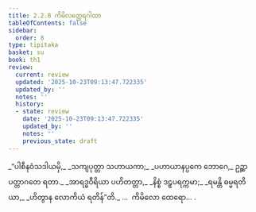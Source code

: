 ```yaml
---
title: 2.2.8 ကိမိလတ္ထေရဂါထာ
tableOfContents: false
sidebar:
  order: 8
type: tipitaka
basket: su
book: th1
review:
  current: review
  updated: '2025-10-23T09:13:47.722335'
  updated_by: ''
  notes: ''
  history:
  - state: review
    date: '2025-10-23T09:13:47.722335'
    updated_by: ''
    notes: ''
    previous_state: draft
---
```



<ReviewStatus review={frontmatter.review} showDetails={true} />

<HypothesisAnnotation frontmatter={frontmatter} />

<DynamicBreadcrumb />

<Division number="155" book="th1" e="ch" v="19" p="252">

<Paragraph number="327" type="verses" book="th1">
_“ပါစီနဝံသဒါယမှိ,_  
_သကျပုတ္တာ သဟာယကာ;_  
_ပဟာယာနပ္ပကေ ဘောဂေ,_  
ဥဉ္ဆာပတ္တာဂတေ ရတာ._  

</Paragraph>

</Division>
<Division number="156" book="th1" e="ch" v="19" p="252">

<Paragraph number="328" type="verses" book="th1">
_အာရဒ္ဓဝီရိယာ ပဟိတတ္တာ,_  
_နိစ္စံ ဒဠှပရက္ကမာ;_  
_ရမန္တိ ဓမ္မရတိယာ,_  
_ဟိတွာန လောကိယံ ရတိန်”တိ._  


</Paragraph>
</Division>

<Paragraph number="329" type="center" book="th1">
…  ကိမိလော ထေရော… .
</Paragraph>